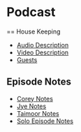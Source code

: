 = Podcast =

== House Keeping
* [[Audio Description]]
* [[Video Description]]
* [[Guests]]

== Episode Notes ==
* [[Corey Notes]]
* [[Jye Notes]]
* [[Taimoor Notes]]
* [[Solo Episode Notes]]
